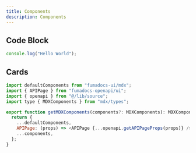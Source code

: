 ```yaml
---
title: Components
description: Components
---
```


## Code Block

```js
console.log("Hello World");
```

## Cards

<Cards>
  <Card title="Learn more about Next.js" href="https://nextjs.org/docs" />
  <Card title="Learn more about Fumadocs" href="https://fumadocs.vercel.app" />
</Cards>

```js {2}
import defaultComponents from "fumadocs-ui/mdx";
import { APIPage } from "fumadocs-openapi/ui";
import { openapi } from "@/lib/source";
import type { MDXComponents } from "mdx/types";

export function getMDXComponents(components?: MDXComponents): MDXComponents {
  return {
    ...defaultComponents,
    APIPage: (props) => <APIPage {...openapi.getAPIPageProps(props)} />,
    ...components,
  };
}
```
